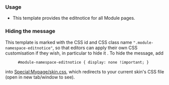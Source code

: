 
=== Usage ===
* This template provides the <!--[[WP:Editnotice|-->editnotice<!--]]--> for all Module pages. <!--It can only be edited by [[WP:ADMIN|Administrators]] and [[Wikipedia:User_access_levels#Accountcreator|accountcreators]].-->

=== Hiding the message ===
This template is marked with the CSS id and CSS class name <tt>".module-namespace-editnotice"</tt>, so that editors can apply their own CSS customisation if they wish, in particular to hide it <!--(see [[WP:CSSHIDE]] for details)-->. To hide the message, add

:<tt><nowiki>#module-namespace-editnotice { display: none !important; } </nowiki></tt>

into [[Special:Mypage/skin.css]],  which redirects to your current skin's CSS file (open in new tab/window to see).
<includeonly>
<!-- CATEGORIES AND INTERWIKIS HERE, THANKS -->

</includeonly>